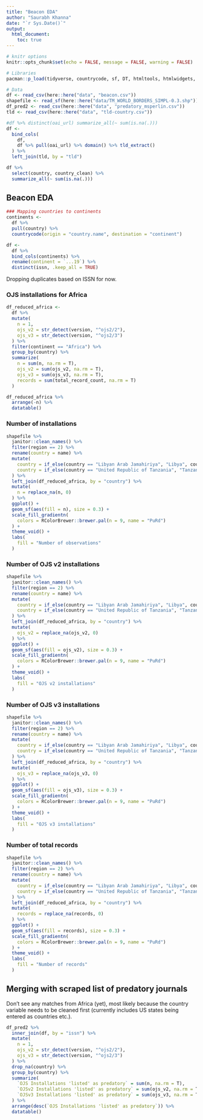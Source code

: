 ```yaml
---
title: "Beacon EDA"
author: "Saurabh Khanna"
date: "`r Sys.Date()`"
output: 
  html_document:
    toc: true
---
```


```r
# knitr options
knitr::opts_chunk$set(echo = FALSE, message = FALSE, warning = FALSE)
```

```r
# Libraries
pacman::p_load(tidyverse, countrycode, sf, DT, htmltools, htmlwidgets, jsonlite, rgeolocate, urltools)

# Data
df <- read_csv(here::here("data", "beacon.csv"))
shapefile <- read_sf(here::here("data/TM_WORLD_BORDERS_SIMPL-0.3.shp"))
df_pred2 <- read_csv(here::here("data", "predatory_msperlin.csv"))
tld <- read_csv(here::here("data", "tld-country.csv"))
```

```r
#df %>% distinct(oai_url) summarize_all(~ sum(is.na(.)))
df <-
  bind_cols(
    df,
    df %>% pull(oai_url) %>% domain() %>% tld_extract()
  ) %>% 
  left_join(tld, by = "tld")

df %>% 
  select(country, country_clean) %>% 
  summarize_all(~ sum(is.na(.)))
```

## Beacon EDA

```r
### Mapping countries to continents
continents <-
  df %>% 
  pull(country) %>% 
  countrycode(origin = "country.name", destination = "continent")

df <- 
  df %>%
  bind_cols(continents) %>% 
  rename(continent = `...19`) %>% 
  distinct(issn, .keep_all = TRUE)
```

Dropping duplicates based on ISSN for now.

### OJS installations for Africa

```r
df_reduced_africa <-
  df %>%
  mutate(
    n = 1,
    ojs_v2 = str_detect(version, "^ojs2/2"),
    ojs_v3 = str_detect(version, "^ojs2/3")
  ) %>% 
  filter(continent == "Africa") %>%
  group_by(country) %>% 
  summarize(
    n = sum(n, na.rm = T),
    ojs_v2 = sum(ojs_v2, na.rm = T),
    ojs_v3 = sum(ojs_v3, na.rm = T),
    records = sum(total_record_count, na.rm = T)
  )

df_reduced_africa %>% 
  arrange(-n) %>% 
  datatable()
```


### Number of installations

```r
shapefile %>% 
  janitor::clean_names() %>% 
  filter(region == 2) %>%
  rename(country = name) %>% 
  mutate(
    country = if_else(country == "Libyan Arab Jamahiriya", "Libya", country),
    country = if_else(country == "United Republic of Tanzania", "Tanzania, United Republic of", country)
  ) %>% 
  left_join(df_reduced_africa, by = "country") %>% 
  mutate(
    n = replace_na(n, 0)
  ) %>% 
  ggplot() +
  geom_sf(aes(fill = n), size = 0.3) +
  scale_fill_gradientn(
    colors = RColorBrewer::brewer.pal(n = 9, name = "PuRd")
  ) +
  theme_void() +
  labs(
    fill = "Number of observations"
  )
```

### Number of OJS v2 installations

```r
shapefile %>% 
  janitor::clean_names() %>% 
  filter(region == 2) %>%
  rename(country = name) %>% 
  mutate(
    country = if_else(country == "Libyan Arab Jamahiriya", "Libya", country),
    country = if_else(country == "United Republic of Tanzania", "Tanzania, United Republic of", country)
  ) %>% 
  left_join(df_reduced_africa, by = "country") %>% 
  mutate(
    ojs_v2 = replace_na(ojs_v2, 0)
  ) %>% 
  ggplot() +
  geom_sf(aes(fill = ojs_v2), size = 0.3) +
  scale_fill_gradientn(
    colors = RColorBrewer::brewer.pal(n = 9, name = "PuRd")
  ) +
  theme_void() +
  labs(
    fill = "OJS v2 installations"
  )
```


### Number of OJS v3 installations

```r
shapefile %>% 
  janitor::clean_names() %>% 
  filter(region == 2) %>%
  rename(country = name) %>% 
  mutate(
    country = if_else(country == "Libyan Arab Jamahiriya", "Libya", country),
    country = if_else(country == "United Republic of Tanzania", "Tanzania, United Republic of", country)
  ) %>% 
  left_join(df_reduced_africa, by = "country") %>% 
  mutate(
    ojs_v3 = replace_na(ojs_v3, 0)
  ) %>% 
  ggplot() +
  geom_sf(aes(fill = ojs_v3), size = 0.3) +
  scale_fill_gradientn(
    colors = RColorBrewer::brewer.pal(n = 9, name = "PuRd")
  ) +
  theme_void() +
  labs(
    fill = "OJS v3 installations"
  )
```


### Number of total records

```r
shapefile %>% 
  janitor::clean_names() %>% 
  filter(region == 2) %>%
  rename(country = name) %>% 
  mutate(
    country = if_else(country == "Libyan Arab Jamahiriya", "Libya", country),
    country = if_else(country == "United Republic of Tanzania", "Tanzania, United Republic of", country)
  ) %>% 
  left_join(df_reduced_africa, by = "country") %>% 
  mutate(
    records = replace_na(records, 0)
  ) %>% 
  ggplot() +
  geom_sf(aes(fill = records), size = 0.3) +
  scale_fill_gradientn(
    colors = RColorBrewer::brewer.pal(n = 9, name = "PuRd")
  ) +
  theme_void() +
  labs(
    fill = "Number of records"
  )
```


## Merging with scraped list of predatory journals

Don't see any matches from Africa (yet), most likely because the country variable needs to be cleaned first (currently includes US states being entered as countries etc.).

```r
df_pred2 %>%
  inner_join(df, by = "issn") %>%
  mutate(
    n = 1,
    ojs_v2 = str_detect(version, "^ojs2/2"),
    ojs_v3 = str_detect(version, "^ojs2/3")
  ) %>% 
  drop_na(country) %>% 
  group_by(country) %>% 
  summarize(
    `OJS Installations 'listed' as predatory` = sum(n, na.rm = T),
    `OJSv2 Installations 'listed' as predatory` = sum(ojs_v2, na.rm = T),
    `OJSv3 Installations 'listed' as predatory` = sum(ojs_v3, na.rm = T)
  ) %>% 
  arrange(desc(`OJS Installations 'listed' as predatory`)) %>% 
  datatable()
```

